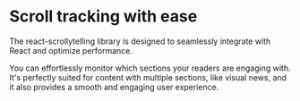 # Scroll tracking with ease

The react-scrollytelling library is designed to seamlessly integrate with React and optimize performance.

You can effortlessly monitor which sections your readers are engaging with.
It's perfectly suited for content with multiple sections, like visual news, and it also provides a smooth and engaging user experience.



